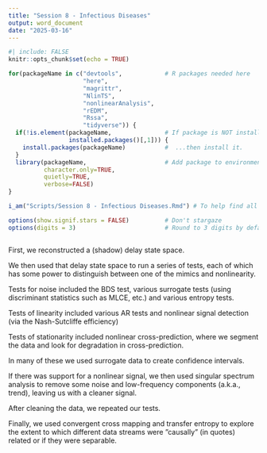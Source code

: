 ```yaml
---
title: "Session 8 - Infectious Diseases"
output: word_document
date: "2025-03-16"
---
```


```r
#| include: FALSE
knitr::opts_chunk$set(echo = TRUE)

for(packageName in c("devtools",            # R packages needed here
                     "here",
                     "magrittr",
                     "NlinTS",
                     "nonlinearAnalysis",
                     "rEDM",
                     "Rssa",
                     "tidyverse")) {
  if(!is.element(packageName,               # If package is NOT installed...
                 installed.packages()[,1])) {
    install.packages(packageName)           #  ...then install it.
  }
  library(packageName,                      # Add package to environment
          character.only=TRUE,
          quietly=TRUE,
          verbose=FALSE)
}

i_am("Scripts/Session 8 - Infectious Diseases.Rmd") # To help find all the files.

options(show.signif.stars = FALSE)          # Don't stargaze
options(digits = 3)                         # Round to 3 digits by default
```

```r

```

First, we reconstructed a (shadow) delay state space.

We then used that delay state space to run a series of tests, each of which has some power to distinguish between one of the mimics and nonlinearity.

Tests for noise included the BDS test, various surrogate tests (using discriminant statistics such as MLCE, etc.) and various entropy tests.

Tests of linearity included various AR tests and nonlinear signal detection (via the Nash-Sutcliffe efficiency)

Tests of stationarity included nonlinear cross-prediction, where we segment the data and look for degradation in cross-prediction.

In many of these we used surrogate data to create confidence intervals.

If there was support for a nonlinear signal, we then used singular spectrum analysis to remove some noise and low-frequency components (a.k.a., trend), leaving us with a cleaner signal.

After cleaning the data, we repeated our tests. 

Finally, we used convergent cross mapping and transfer entropy to explore the extent to which different data streams were ”causally” (in quotes) related or if they were separable.


```r

```

